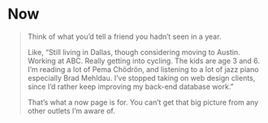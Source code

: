 # Now

> Think of what you’d tell a friend you hadn’t seen in a year.
>
> Like, “Still living in Dallas, though considering moving to Austin. Working at ABC. Really getting into cycling. The kids are age 3 and 6. I’m reading a lot of Pema Chödrön, and listening to a lot of jazz piano especially Brad Mehldau. I’ve stopped taking on web design clients, since I’d rather keep improving my back-end database work.”
>
> That’s what a now page is for. You can’t get that big picture from any other outlets I’m aware of.
